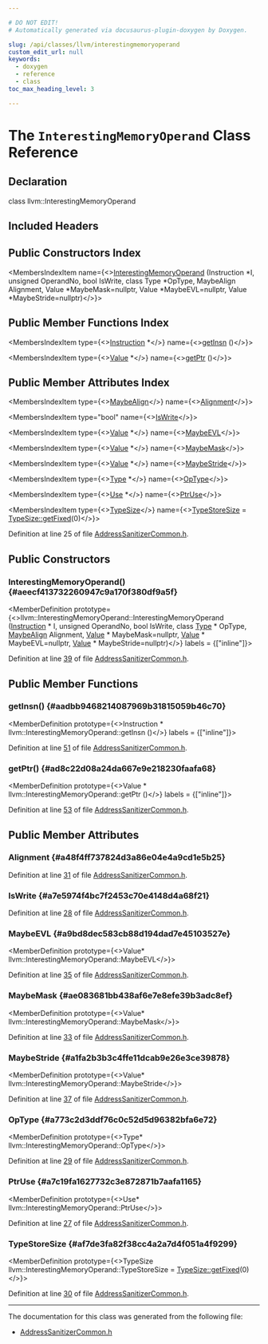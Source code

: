 ```yaml
---

# DO NOT EDIT!
# Automatically generated via docusaurus-plugin-doxygen by Doxygen.

slug: /api/classes/llvm/interestingmemoryoperand
custom_edit_url: null
keywords:
  - doxygen
  - reference
  - class
toc_max_heading_level: 3

---
```





# The `InterestingMemoryOperand` Class Reference

<DoxygenPage pluginConfig={pluginConfig}>



## Declaration

<CodeBlock>class llvm::InterestingMemoryOperand</CodeBlock>

## Included Headers

<IncludesList>
<IncludesListItem
  filePath="llvm/Transforms/Instrumentation/AddressSanitizerCommon.h"
  permalink="/docs/api/files/include/include/llvm/include/llvm/transforms/include/llvm/transforms/instrumentation/addresssanitizercommon-h"
  isLocal="true" />
</IncludesList>

## Public Constructors Index

<MembersIndex>

<MembersIndexItem
  name={<><a href="#aeecf413732260947c9a170f380df9a5f">InterestingMemoryOperand</a> (Instruction &#42;I, unsigned OperandNo, bool IsWrite, class Type &#42;OpType, MaybeAlign Alignment, Value &#42;MaybeMask=nullptr, Value &#42;MaybeEVL=nullptr, Value &#42;MaybeStride=nullptr)</>}>
</MembersIndexItem>

</MembersIndex>

## Public Member Functions Index

<MembersIndex>

<MembersIndexItem
  type={<><a href="/docs/api/classes/llvm/instruction">Instruction</a> &#42;</>}
  name={<><a href="#aadbb9468214087969b31815059b46c70">getInsn</a> ()</>}>
</MembersIndexItem>

<MembersIndexItem
  type={<><a href="/docs/api/classes/llvm/value">Value</a> &#42;</>}
  name={<><a href="#ad8c22d08a24da667e9e218230faafa68">getPtr</a> ()</>}>
</MembersIndexItem>

</MembersIndex>

## Public Member Attributes Index

<MembersIndex>

<MembersIndexItem
  type={<><a href="/docs/api/structs/llvm/maybealign">MaybeAlign</a></>}
  name={<><a href="#a48f4ff737824d3a86e04e4a9cd1e5b25">Alignment</a></>}>
</MembersIndexItem>

<MembersIndexItem
  type="bool"
  name={<><a href="#a7e5974f4bc7f2453c70e4148d4a68f21">IsWrite</a></>}>
</MembersIndexItem>

<MembersIndexItem
  type={<><a href="/docs/api/classes/llvm/value">Value</a> &#42;</>}
  name={<><a href="#a9bd8dec583cb88d194dad7e45103527e">MaybeEVL</a></>}>
</MembersIndexItem>

<MembersIndexItem
  type={<><a href="/docs/api/classes/llvm/value">Value</a> &#42;</>}
  name={<><a href="#ae083681bb438af6e7e8efe39b3adc8ef">MaybeMask</a></>}>
</MembersIndexItem>

<MembersIndexItem
  type={<><a href="/docs/api/classes/llvm/value">Value</a> &#42;</>}
  name={<><a href="#a1fa2b3b3c4ffe11dcab9e26e3ce39878">MaybeStride</a></>}>
</MembersIndexItem>

<MembersIndexItem
  type={<><a href="/docs/api/classes/llvm/type">Type</a> &#42;</>}
  name={<><a href="#a773c2d3ddf76c0c52d5d96382bfa6e72">OpType</a></>}>
</MembersIndexItem>

<MembersIndexItem
  type={<><a href="/docs/api/classes/llvm/use">Use</a> &#42;</>}
  name={<><a href="#a7c19fa1627732c3e872871b7aafa1165">PtrUse</a></>}>
</MembersIndexItem>

<MembersIndexItem
  type={<><a href="/docs/api/classes/llvm/typesize">TypeSize</a></>}
  name={<><a href="#af7de3fa82f38cc4a2a7d4f051a4f9299">TypeStoreSize</a> = <a href="/docs/api/classes/llvm/typesize/#a003b4369b4130e669dc9139798e0193c">TypeSize::getFixed</a>(0)</>}>
</MembersIndexItem>

</MembersIndex>


Definition at line 25 of file <a href="/docs/api/files/include/include/llvm/include/llvm/transforms/include/llvm/transforms/instrumentation/addresssanitizercommon-h">AddressSanitizerCommon.h</a>.

<SectionDefinition>

## Public Constructors

### InterestingMemoryOperand() {#aeecf413732260947c9a170f380df9a5f}

<MemberDefinition
  prototype={<>llvm::InterestingMemoryOperand::InterestingMemoryOperand (<a href="/docs/api/classes/llvm/instruction">Instruction</a> &#42; I, unsigned OperandNo, bool IsWrite, class <a href="/docs/api/classes/llvm/type">Type</a> &#42; OpType, <a href="/docs/api/structs/llvm/maybealign">MaybeAlign</a> Alignment, <a href="/docs/api/classes/llvm/value">Value</a> &#42; MaybeMask=nullptr, <a href="/docs/api/classes/llvm/value">Value</a> &#42; MaybeEVL=nullptr, <a href="/docs/api/classes/llvm/value">Value</a> &#42; MaybeStride=nullptr)</>}
  labels = {["inline"]}>

Definition at line <a href="/docs/api/files/include/include/llvm/include/llvm/transforms/include/llvm/transforms/instrumentation/addresssanitizercommon-h/#l00039">39</a> of file <a href="/docs/api/files/include/include/llvm/include/llvm/transforms/include/llvm/transforms/instrumentation/addresssanitizercommon-h">AddressSanitizerCommon.h</a>.
</MemberDefinition>

</SectionDefinition>

<SectionDefinition>

## Public Member Functions

### getInsn() {#aadbb9468214087969b31815059b46c70}

<MemberDefinition
  prototype={<>Instruction &#42; llvm::InterestingMemoryOperand::getInsn ()</>}
  labels = {["inline"]}>

Definition at line <a href="/docs/api/files/include/include/llvm/include/llvm/transforms/include/llvm/transforms/instrumentation/addresssanitizercommon-h/#l00051">51</a> of file <a href="/docs/api/files/include/include/llvm/include/llvm/transforms/include/llvm/transforms/instrumentation/addresssanitizercommon-h">AddressSanitizerCommon.h</a>.
</MemberDefinition>

### getPtr() {#ad8c22d08a24da667e9e218230faafa68}

<MemberDefinition
  prototype={<>Value &#42; llvm::InterestingMemoryOperand::getPtr ()</>}
  labels = {["inline"]}>

Definition at line <a href="/docs/api/files/include/include/llvm/include/llvm/transforms/include/llvm/transforms/instrumentation/addresssanitizercommon-h/#l00053">53</a> of file <a href="/docs/api/files/include/include/llvm/include/llvm/transforms/include/llvm/transforms/instrumentation/addresssanitizercommon-h">AddressSanitizerCommon.h</a>.
</MemberDefinition>

</SectionDefinition>

<SectionDefinition>

## Public Member Attributes

### Alignment {#a48f4ff737824d3a86e04e4a9cd1e5b25}

<MemberDefinition
  prototype="MaybeAlign llvm::InterestingMemoryOperand::Alignment">

Definition at line <a href="/docs/api/files/include/include/llvm/include/llvm/transforms/include/llvm/transforms/instrumentation/addresssanitizercommon-h/#l00031">31</a> of file <a href="/docs/api/files/include/include/llvm/include/llvm/transforms/include/llvm/transforms/instrumentation/addresssanitizercommon-h">AddressSanitizerCommon.h</a>.
</MemberDefinition>

### IsWrite {#a7e5974f4bc7f2453c70e4148d4a68f21}

<MemberDefinition
  prototype="bool llvm::InterestingMemoryOperand::IsWrite">

Definition at line <a href="/docs/api/files/include/include/llvm/include/llvm/transforms/include/llvm/transforms/instrumentation/addresssanitizercommon-h/#l00028">28</a> of file <a href="/docs/api/files/include/include/llvm/include/llvm/transforms/include/llvm/transforms/instrumentation/addresssanitizercommon-h">AddressSanitizerCommon.h</a>.
</MemberDefinition>

### MaybeEVL {#a9bd8dec583cb88d194dad7e45103527e}

<MemberDefinition
  prototype={<>Value&#42; llvm::InterestingMemoryOperand::MaybeEVL</>}>

Definition at line <a href="/docs/api/files/include/include/llvm/include/llvm/transforms/include/llvm/transforms/instrumentation/addresssanitizercommon-h/#l00035">35</a> of file <a href="/docs/api/files/include/include/llvm/include/llvm/transforms/include/llvm/transforms/instrumentation/addresssanitizercommon-h">AddressSanitizerCommon.h</a>.
</MemberDefinition>

### MaybeMask {#ae083681bb438af6e7e8efe39b3adc8ef}

<MemberDefinition
  prototype={<>Value&#42; llvm::InterestingMemoryOperand::MaybeMask</>}>

Definition at line <a href="/docs/api/files/include/include/llvm/include/llvm/transforms/include/llvm/transforms/instrumentation/addresssanitizercommon-h/#l00033">33</a> of file <a href="/docs/api/files/include/include/llvm/include/llvm/transforms/include/llvm/transforms/instrumentation/addresssanitizercommon-h">AddressSanitizerCommon.h</a>.
</MemberDefinition>

### MaybeStride {#a1fa2b3b3c4ffe11dcab9e26e3ce39878}

<MemberDefinition
  prototype={<>Value&#42; llvm::InterestingMemoryOperand::MaybeStride</>}>

Definition at line <a href="/docs/api/files/include/include/llvm/include/llvm/transforms/include/llvm/transforms/instrumentation/addresssanitizercommon-h/#l00037">37</a> of file <a href="/docs/api/files/include/include/llvm/include/llvm/transforms/include/llvm/transforms/instrumentation/addresssanitizercommon-h">AddressSanitizerCommon.h</a>.
</MemberDefinition>

### OpType {#a773c2d3ddf76c0c52d5d96382bfa6e72}

<MemberDefinition
  prototype={<>Type&#42; llvm::InterestingMemoryOperand::OpType</>}>

Definition at line <a href="/docs/api/files/include/include/llvm/include/llvm/transforms/include/llvm/transforms/instrumentation/addresssanitizercommon-h/#l00029">29</a> of file <a href="/docs/api/files/include/include/llvm/include/llvm/transforms/include/llvm/transforms/instrumentation/addresssanitizercommon-h">AddressSanitizerCommon.h</a>.
</MemberDefinition>

### PtrUse {#a7c19fa1627732c3e872871b7aafa1165}

<MemberDefinition
  prototype={<>Use&#42; llvm::InterestingMemoryOperand::PtrUse</>}>

Definition at line <a href="/docs/api/files/include/include/llvm/include/llvm/transforms/include/llvm/transforms/instrumentation/addresssanitizercommon-h/#l00027">27</a> of file <a href="/docs/api/files/include/include/llvm/include/llvm/transforms/include/llvm/transforms/instrumentation/addresssanitizercommon-h">AddressSanitizerCommon.h</a>.
</MemberDefinition>

### TypeStoreSize {#af7de3fa82f38cc4a2a7d4f051a4f9299}

<MemberDefinition
  prototype={<>TypeSize llvm::InterestingMemoryOperand::TypeStoreSize = <a href="/docs/api/classes/llvm/typesize/#a003b4369b4130e669dc9139798e0193c">TypeSize::getFixed</a>(0)</>}>

Definition at line <a href="/docs/api/files/include/include/llvm/include/llvm/transforms/include/llvm/transforms/instrumentation/addresssanitizercommon-h/#l00030">30</a> of file <a href="/docs/api/files/include/include/llvm/include/llvm/transforms/include/llvm/transforms/instrumentation/addresssanitizercommon-h">AddressSanitizerCommon.h</a>.
</MemberDefinition>

</SectionDefinition>

<hr/>

The documentation for this class was generated from the following file:

<ul>
<li><a href="/docs/api/files/include/include/llvm/include/llvm/transforms/include/llvm/transforms/instrumentation/addresssanitizercommon-h">AddressSanitizerCommon.h</a></li>
</ul>

</DoxygenPage>
